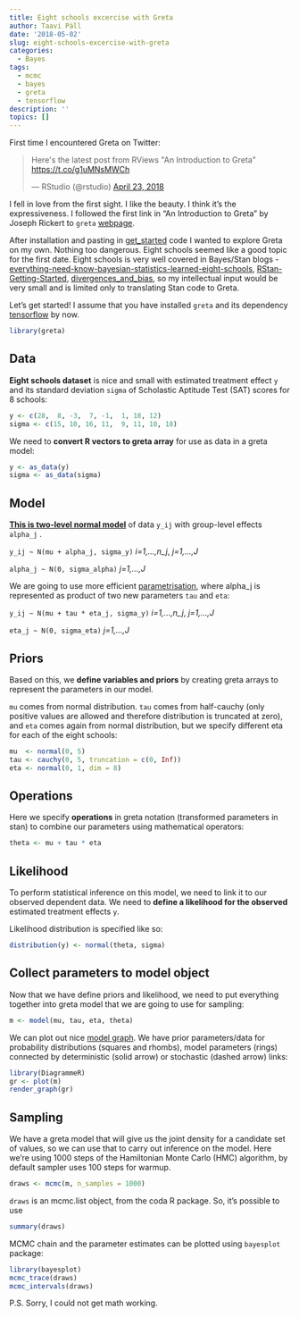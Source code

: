 ```yaml
---
title: Eight schools excercise with Greta
author: Taavi Päll
date: '2018-05-02'
slug: eight-schools-excercise-with-greta
categories:
  - Bayes
tags:
  - mcmc
  - bayes
  - greta
  - tensorflow
description: ''
topics: []
---
```


First time I encountered Greta on Twitter:

<blockquote class="twitter-tweet" data-lang="en"><p lang="en" dir="ltr">Here&#39;s the latest post from RViews &quot;An Introduction to Greta&quot; <a href="https://t.co/g1uMNsMWCh">https://t.co/g1uMNsMWCh</a></p>&mdash; RStudio (@rstudio) <a href="https://twitter.com/rstudio/status/988466672779583488?ref_src=twsrc%5Etfw">April 23, 2018</a></blockquote> <script async src="https://platform.twitter.com/widgets.js" charset="utf-8"></script> 


I fell in love from the first sight. I like the beauty. I think it's the expressiveness. I followed the first link in "An Introduction to Greta" by Joseph Rickert to `greta` [webpage](https://greta-dev.github.io/greta/).

After installation and pasting in [get_started](https://greta-dev.github.io/greta/get_started.html) code I wanted to explore Greta on my own. Nothing too dangerous. Eight schools seemed like a good topic for the first date. Eight schools is very well covered in Bayes/Stan  blogs - [everything-need-know-bayesian-statistics-learned-eight-schools](http://andrewgelman.com/2014/01/21/everything-need-know-bayesian-statistics-learned-eight-schools/), [RStan-Getting-Started](https://github.com/stan-dev/rstan/wiki/RStan-Getting-Started), [divergences_and_bias](http://mc-stan.org/users/documentation/case-studies/divergences_and_bias.html), so my intellectual input would be very small and is limited only to translating Stan code to Greta.

Let's get started! I assume that you have installed `greta` and its dependency [tensorflow](https://greta-dev.github.io/greta/get_started.html#installation) by now.


```r
library(greta)
```

## Data

**Eight schools dataset** is nice and small with estimated treatment effect `y` and its standard deviation `sigma` of Scholastic Aptitude Test (SAT) scores for 8 schools:
```r
y <- c(28,  8, -3,  7, -1,  1, 18, 12)
sigma <- c(15, 10, 16, 11,  9, 11, 10, 18)
```

We need to **convert R vectors to greta array** for use as data in a greta model:
```r
y <- as_data(y)
sigma <- as_data(sigma)
```

## Model

[**This is two-level normal model**](http://www.stat.columbia.edu/~gelman/research/published/tau9.pdf) of data `y_ij` with group-level effects `alpha_j` .


`y_ij ~ N(mu + alpha_j, sigma_y)` *i=1,...,n_j*, *j=1,...,J*  

`alpha_j ~ N(0, sigma_alpha)` *j=1,...,J*


We are going to use more efficient [parametrisation](https://github.com/stan-dev/rstan/wiki/RStan-Getting-Started), where alpha_j is represented as product of two new parameters `tau` and `eta`:

`y_ij ~ N(mu + tau * eta_j, sigma_y)` *i=1,...,n_j*, *j=1,...,J*  

`eta_j ~ N(0, sigma_eta)` *j=1,...,J*

## Priors

Based on this, we **define variables and priors** by creating greta arrays to represent the parameters in our model.

`mu` comes from normal distribution. `tau` comes from half-cauchy (only positive values are allowed and therefore distribution is truncated at zero), and `eta` comes again from normal distribution, but we specify different eta for each of the eight schools:
```r
mu  <- normal(0, 5)
tau <- cauchy(0, 5, truncation = c(0, Inf))
eta <- normal(0, 1, dim = 8)
```

## Operations

Here we specify **operations** in greta notation (transformed parameters in stan) to combine our parameters using mathematical operators:
```r
theta <- mu + tau * eta
```

## Likelihood

To perform statistical inference on this model, we need to link it to our observed dependent data. We need to **define a likelihood for the observed** estimated treatment effects `y`.

Likelihood distribution is specified like so:
```r
distribution(y) <- normal(theta, sigma)
```

## Collect parameters to model object

Now that we have define priors and likelihood, we need to put everything together into greta model that we are going to use for sampling:
```r
m <- model(mu, tau, eta, theta)
```

We can plot out nice [model graph](https://greta-dev.github.io/greta/get_started.html#plotting). We have prior parameters/data for probability distributions (squares and rhombs), model parameters (rings) connected by deterministic (solid arrow) or stochastic (dashed arrow) links:
```r
library(DiagrammeR)
gr <- plot(m)
render_graph(gr)
```

## Sampling

We have a greta model that will give us the joint density for a candidate set of values, so we can use that to carry out inference on the model. Here we're using 1000 steps of the Hamiltonian Monte Carlo (HMC) algorithm, by default sampler uses 100 steps for warmup.
```r
draws <- mcmc(m, n_samples = 1000)
```

`draws` is an mcmc.list object, from the coda R package. So, it's possible to use  
```r
summary(draws)
```

MCMC chain and the parameter estimates can be plotted using `bayesplot` package:
```r
library(bayesplot)
mcmc_trace(draws)
mcmc_intervals(draws)
```

P.S. Sorry, I could not get math working.